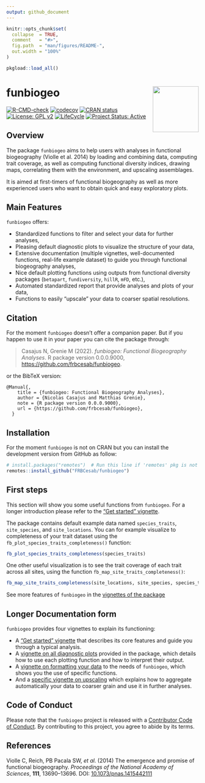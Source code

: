 ```yaml
---
output: github_document
---
```


<!-- README.md is generated from README.Rmd. Please edit that file -->

```r
knitr::opts_chunk$set(
  collapse  = TRUE,
  comment   = "#>",
  fig.path  = "man/figures/README-",
  out.width = "100%"
)

pkgload::load_all()
```


# funbiogeo <img src="man/figures/funbiogeo-sticker.png" align="right" style="float:right; height:120px;"/>


<!-- badges: start -->
[![R-CMD-check](https://github.com/FRBCesab/funbiogeo/workflows/R-CMD-check/badge.svg)](https://github.com/FRBCesab/funbiogeo/actions)
[![codecov](https://codecov.io/gh/FRBCesab/funbiogeo/branch/main/graph/badge.svg?token=JPXXVNMAJ0)](https://codecov.io/gh/FRBCesab/funbiogeo)
[![CRAN status](https://www.r-pkg.org/badges/version/funbiogeo)](https://CRAN.R-project.org/package=funbiogeo)
[![License: GPL v2](https://img.shields.io/badge/License-GPL%20v2-blue.svg)](https://www.gnu.org/licenses/old-licenses/gpl-2.0.en.html)
[![LifeCycle](https://img.shields.io/badge/lifecycle-experimental-orange)](https://lifecycle.r-lib.org/articles/stages.html#experimental)
[![Project Status: Active](https://www.repostatus.org/badges/latest/active.svg)](https://www.repostatus.org/#active)
<!-- badges: end -->

## Overview

The package `funbiogeo` aims to help users with analyses in functional
biogeography (Violle et al. 2014) by loading and combining data, computing
trait coverage, as well as computing functional diversity indices, drawing maps,
correlating them with the environment, and upscaling assemblages.

It is aimed at first-timers of functional biogeography as well as more
experienced users who want to obtain quick and easy exploratory plots.


## Main Features

`funbiogeo` offers:

* Standardized functions to filter and select your data for further analyses,
* Pleasing default diagnostic plots to visualize the structure of your data,
* Extensive documentation (multiple vignettes, well-documented functions,
  real-life example dataset) to guide you through functional biogeography
  analyses,
* Nice default plotting functions using outputs from functional diversity
  packages (`betapart`, `fundiversity`, `hillR`, `mFD`, etc.),
* Automated standardized report that provide analyses and plots of your data,
* Functions to easily "upscale" your data to coarser spatial resolutions.


## Citation

For the moment `funbiogeo` doesn't offer a companion paper. But if you happen
to use it in your paper you can cite the package through:

> Casajus N, Grenie M (2022). _funbiogeo: Functional Biogeography Analyses_.
  R package version 0.0.0.9000, <https://github.com/frbcesab/funbiogeo>.

or the BibTeX version:

```
@Manual{,
    title = {funbiogeo: Functional Biogeography Analyses},
    author = {Nicolas Casajus and Matthias Grenie},
    note = {R package version 0.0.0.9000},
    url = {https://github.com/frbcesab/funbiogeo},
  }

```


## Installation

For the moment `funbiogeo` is not on CRAN but you can install the development 
version from GitHub as follow:

```r
# install.packages("remotes")  # Run this line if 'remotes' pkg is not installed
remotes::install_github("FRBCesab/funbiogeo")
```


## First steps

This section will show you some useful functions from `funbiogeo`.
For a longer introduction please refer to the
["Get started" vignette](https://frbcesab.github.io/funbiogeo/).

The package contains default example data named `species_traits`,
`site_species`, and `site_locations`. You can for example visualize to completeness of your trait dataset using the `fb_plot_species_traits_completeness()` function:

```r
fb_plot_species_traits_completeness(species_traits)
```

One other useful visualization is to see the trait coverage of each trait across
all sites, using the function `fb_map_site_traits_completeness()`:

```r
fb_map_site_traits_completeness(site_locations, site_species, species_traits)
```

See more features of `funbiogeo` in the [vignettes of the package](https://frbcesab.github.io/funbiogeo/articles/)


## Longer Documentation form

`funbiogeo` provides four vignettes to explain its functioning:

* A ["Get started" vignette](https://frbcesab.github.io/funbiogeo/articles/funbiogeo.html)
  that describes its core features and guide you through a typical analysis.
* A [vignette on all diagnostic plots](https://frbcesab.github.io/funbiogeo/articles/diagnostic-plots.html)
  provided in the package, which details how to use each plotting function and
  how to interpret their output.
* A [vignette on formatting your data](https://frbcesab.github.io/funbiogeo/articles/long-format.html)
  to the needs of `funbiogeo`, which shows you the use of specific functions.
* And a [specific vignette on upscaling](https://frbcesab.github.io/funbiogeo/articles/upscaling.html)
  which explains how to aggregate automatically your data to coarser grain and
  use it in further analyses.


## Code of Conduct

Please note that the `funbiogeo` project is released with a 
[Contributor Code of Conduct](https://contributor-covenant.org/version/2/0/CODE_OF_CONDUCT.html). 
By contributing to this project, you agree to abide by its terms.


## References

Violle C, Reich, PB Pacala SW, _et al._ (2014) 
The emergence and promise of functional biogeography. 
*Proceedings of the National Academy of Sciences*, **111**, 13690--13696. 
DOI: [10.1073/pnas.1415442111](https://doi.org/10.1073/pnas.1415442111)
